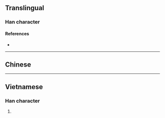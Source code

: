 {{also|仝}}
{{character info/new}}
==Translingual==

===Han character===
{{Han char|rn=11|rad=入|as=03|sn=5|four=|canj=OM|ids=⿱入工}}

====References====
* {{Han ref|kx=0126.030|hdz=10111.030|uh=34B0|ud=13488}}

----

==Chinese==
{{zh-see|全|v}}

----

==Vietnamese==

===Han character===
{{vi-hantu|toàn|rs=入03}}

# {{alternative form of|lang=vi|全}}